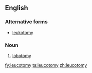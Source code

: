 ==English==
{{wikipedia}}
===Alternative forms===
* [[leukotomy]]
===Noun===
{{en-noun|leucotomies}}

# [[lobotomy]]

[[fy:leucotomy]]
[[ta:leucotomy]]
[[zh:leucotomy]]